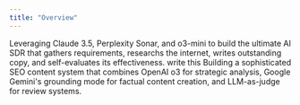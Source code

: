 ```yaml
---
title: "Overview"
---
```


<CardGroup cols={2}>
<Card  title="Ultimate AI SDR" href="/guides/prompts/ultimate-ai-sdr" img="https://encrypted-tbn0.gstatic.com/images?q=tbn:ANd9GcQEtkhY-7aLhzuiq1rBOWlMx8H_jStatIVoaQ&s">
    Leveraging Claude 3.5, Perplexity Sonar, and o3-mini to build the ultimate AI SDR that gathers requirements, researchs the internet, writes outstanding copy, and self-evaluates its effectiveness.
</Card>

<Card  title="AI SEO AgentSDR" href="/guides/prompts/si-seo-agent" img="https://cdn.analyticsvidhya.com/wp-content/uploads/2024/07/image-67.png">
    write this
    Building a sophisticated SEO content system that combines OpenAI o3 for strategic analysis, Google Gemini's grounding mode for factual content creation, and LLM-as-judge for review systems.
</Card>
</CardGroup>
